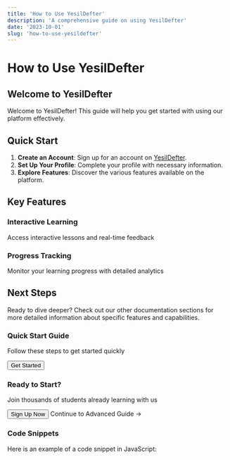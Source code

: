```yaml
---
title: 'How to Use YesilDefter'
description: 'A comprehensive guide on using YesilDefter'
date: '2023-10-01'
slug: 'how-to-use-yesildefter'
---
```


# How to Use YesilDefter

## Welcome to YesilDefter

Welcome to YesilDefter! This guide will help you get started with using our platform effectively.

## Quick Start

1. **Create an Account**: Sign up for an account on [YesilDefter](https://yesildefter.com).
2. **Set Up Your Profile**: Complete your profile with necessary information.
3. **Explore Features**: Discover the various features available on the platform.

## Key Features

<Card>
  <h3>Interactive Learning</h3>
  <p>Access interactive lessons and real-time feedback</p>
</Card>

<Card>
  <h3>Progress Tracking</h3>
  <p>Monitor your learning progress with detailed analytics</p>
</Card>

## Next Steps

Ready to dive deeper? Check out our other documentation sections for more detailed information about specific features and capabilities.

<Card>
  <h3>Quick Start Guide</h3>
  <p>Follow these steps to get started quickly</p>
  <Button>Get Started</Button>
</Card>

<CTA>
  <h3>Ready to Start?</h3>
  <p>Join thousands of students already learning with us</p>
  <Button>Sign Up Now</Button>
</CTA>

<Link href="advanced-guide">Continue to Advanced Guide →</Link>

### Code Snippets

Here is an example of a code snippet in JavaScript:
